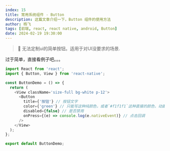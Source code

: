 ```yaml
---
index: 15
title: 常用系统组件 - Button
description: 这篇文章介绍一下，Button 组件的使用方法
author: 杨飞
tags: [前端, react, react native, android, Button]
date: 2024-02-19 19:30:00
---
```


<div className='h-2' />

> 📌 无法定制ui的简单按钮。适用于对UI没要求的场景.

<div className='py-3'>过于简单，直接看例子吧。。。</div>

```javascript
import React from 'react';
import { Button, View } from 'react-native';

const ButtonDemo = () => {
  return (
    <View className='size-full bg-white p-12'>
      <Button
        title={'按钮'} // 按钮文字
        color={'green'} // 只能写这种纯颜色，或者`#f1f1f1`这种直接的颜色，动画效果继承系统默认的。不能使用`style`或则`class`自定义.
        disabled={false} // 是否禁用
        onPress={(e) => console.log(e.nativeEvent)} // 点击回调
      />
    </View>
  );
};

export default ButtonDemo;
```
